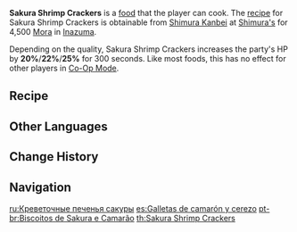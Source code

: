 {{Food Infobox
|id              = 108362
|description     = Crispy, crunchy crackers.
|desc_suspicious = The result looks a little dull, though the round shape does indicate that these are indeed "senbei" crackers... albeit ones that taste more like rank "Shrimp" than anything else.
|desc_basic      = Potatoes are ground into flour and added to Shrimp and Sakura Blooms before being baked in an oven. It possesses a lovely flavor profile for a snack and is beloved by people of all ages, traits that have made it a popular choice of gift.
|desc_delicious  = The lovely hue of the Sakura Bloom is perfectly preserved, as is the elegant flowing shape of the Shrimp. Before you can even put it in your mouth, you can already taste the fresh fragrance rushing up your nose. The crispy, refreshing flavor spreads throughout your mouth as you chew, with every bite showing off more of the mingled wonders of sakura and sea.
|type            = DEF-Boosting Dishes
|effectType      = DEF Up
|effect          = Increases all party members' HP by (var1) for 300s.
|eff_att1        = HP Increase
|eff_suspicious1 = 20%
|eff_basic1      = 22%
|eff_delicious1  = 25%
|rarity          = 3
|region          = Inazuma
|image           = Item Sakura Shrimp Crackers.png
|recipe          = Sold by [[Shimura's]]
}}
'''Sakura Shrimp Crackers''' is a [[food]] that the player can cook. The [[recipe]] for Sakura Shrimp Crackers is obtainable from [[Shimura Kanbei]] at [[Shimura's]] for 4,500 [[Mora]] in [[Inazuma]].

Depending on the quality, Sakura Shrimp Crackers increases the party's HP by '''20%'''/'''22%'''/'''25%''' for 300 seconds. Like most foods, this has no effect for other players in [[Co-Op Mode]].

==Recipe==
{{Recipe
|type = Cooking
|Shrimp Meat = 3
|Potato = 3
|Sakura Bloom = 2
|sort = Shrimp Meat,Potato,Sakura Bloom
}}

==Other Languages==
{{Other Languages
|en      = Sakura Shrimp Crackers
|zhs     = 绯樱虾仙贝
|zhs_rm  = Fēiyīng Xiā Xiānbèi
|zht     = 緋櫻蝦仙貝
|zht_rm  = Fēiyīng Xiā Xiānbèi
|zh_tl   = Sakura Shrimp Senbei
|ja      = 緋櫻えびせんべい
|ja_rm   = Hiou Ebi Senbei
|ja_tl   = Sakura Shrimp Senbei
|ko      = 벚꽃 새우 센베이
|ko_rm   = Bbeotggot Sae'u Senbe'i
|ko_tl   = Cherryblossom Shrimp Senbei
|es      = Galletas de camarón y cerezo
|es_tl   = 
|fr      = Craquelins aux crevettes cerises
|fr_tl   = Cherry Shrimp Crackers
|ru      = Креветочные печенья сакуры
|ru_tl   = Sakura Shrimp Cookies
|th      = Sakura Shrimp Crackers
|vi      = Senbei Tôm Anh Đào
|vi_tl   = Cherry Shrimp Senbei
|de      = Sakura-Garnelen-Kekse
|de_tl   = Sakura Shrimp Crackers
|id      = Sakura Shrimp Crackers
|pt      = Biscoitos Sakura Mochi
|pt_tl   = [[Sakura Mochi]] Cookies/Crackers
|pt_note = The word "Biscoito" doesn't explicit if it is a sweet or salty food.
}}

==Change History==
{{Change History|2.3}}

==Navigation==
{{Food Navbox}}

[[ru:Креветочные печенья сакуры]]
[[es:Galletas de camarón y cerezo]]
[[pt-br:Biscoitos de Sakura e Camarão]]
[[th:Sakura Shrimp Crackers]]